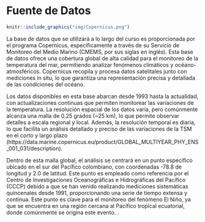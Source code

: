 # Fuente de Datos

```r
knitr::include_graphics("img/Copernicus.png")

```

La base de datos que se utilizará a lo largo del curso es proporcionada por el programa Copernicus, específicamente a través de su Servicio de Monitoreo del Medio Marino (CMEMS, por sus siglas en inglés). Esta base de datos ofrece una cobertura global de alta calidad para el monitoreo de la temperatura del mar, permitiendo analizar fenómenos climáticos y océano-atmosféricos. Copernicus recopila y procesa datos satelitales junto con mediciones in situ, lo que garantiza una representación precisa y detallada de las condiciones del océano.

Los datos disponibles en esta base abarcan desde 1993 hasta la actualidad, con actualizaciones continuas que permiten monitorear las variaciones de la temperatura. La resolución espacial de los datos varía, pero comúnmente alcanza una malla de 0.25 grados (~25 km), lo que permite observar detalles a escala regional y local. Además, la resolución temporal es diaria, lo que facilita un análisis detallado y preciso de las variaciones de la TSM en el corto y largo plazo (https://data.marine.copernicus.eu/product/GLOBAL_MULTIYEAR_PHY_ENS_001_031/description).

Dentro de esta malla global, el análisis se centrará en un punto específico ubicado en el sur del Pacífico colombiano, con coordenadas -78.8 de longitud y 2.0 de latitud. Este punto es empleado como referencia por el Centro de Investigaciones Oceanográficas e Hidrográficas del Pacífico (CCCP) debido a que se han venido realizando mediciones sistemáticas quincenales desde 1991, proporcionando una serie de tiempo extensa y continua. Este punto es clave para el monitoreo del fenómeno El Niño, ya que se encuentra en una región cercana al Pacífico tropical ecuatorial, donde comúnmente se origina este evento.
.
